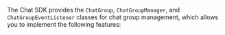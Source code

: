 <PlatformWrapper platform="react-native">

The Chat SDK provides the `ChatGroup`, `ChatGroupManager`, and `ChatGroupEventListener` classes for chat group management, which allows you to implement the following features:

</PlatformWrapper>